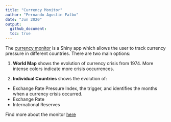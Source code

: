 ```yaml
---
title: "Currency Monitor"
author: "Fernando Agustin Falbo"
date: "Jun 2020"
output:
  github_document:
  toc: true
---
```

  
The [currency monitor](https://faf-econ.shinyapps.io/currency_crisis_monitor/) is a Shiny app which allows the user to track currency pressure in different countries. There are two main options:

1. **World Map** shows the evolution of currency crisis from 1974. More intense colors indicate more crisis occurrences.

2. **Individual Countries** shows the evolution of:
  - Exchange Rate Pressure Index, the trigger, and identifies the months when a currency crisis occurred.
  - Exchange Rate
  - International Reserves

Find more about the monitor [here](https://faf-econ.github.io/currency_crisis_monitor/methodology.html)

